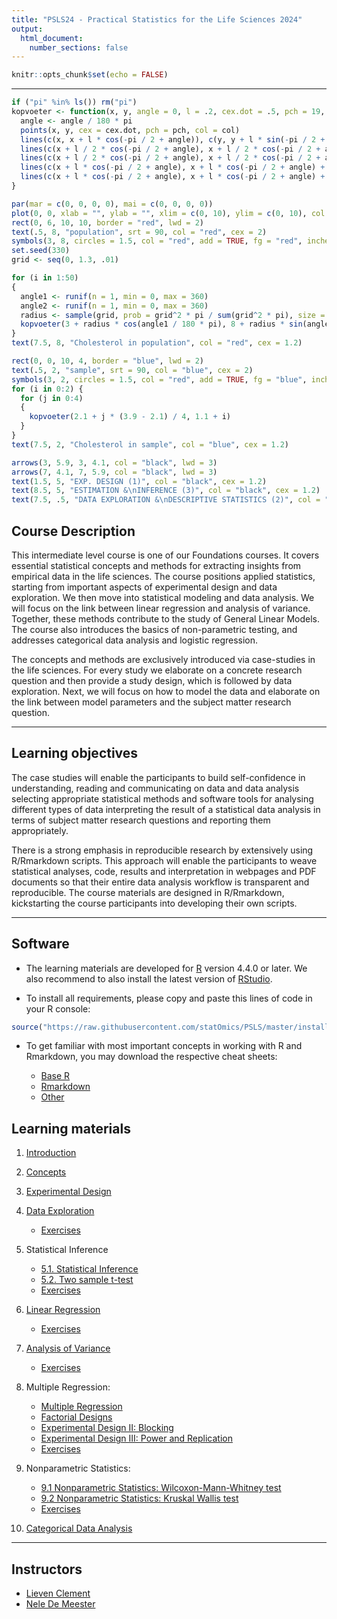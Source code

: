 ```yaml
---
title: "PSLS24 - Practical Statistics for the Life Sciences 2024"
output:
  html_document:
    number_sections: false
---
```


```r
knitr::opts_chunk$set(echo = FALSE)
```

***

```r
if ("pi" %in% ls()) rm("pi")
kopvoeter <- function(x, y, angle = 0, l = .2, cex.dot = .5, pch = 19, col = "black") {
  angle <- angle / 180 * pi
  points(x, y, cex = cex.dot, pch = pch, col = col)
  lines(c(x, x + l * cos(-pi / 2 + angle)), c(y, y + l * sin(-pi / 2 + angle)), col = col)
  lines(c(x + l / 2 * cos(-pi / 2 + angle), x + l / 2 * cos(-pi / 2 + angle) + l / 4 * cos(angle)), c(y + l / 2 * sin(-pi / 2 + angle), y + l / 2 * sin(-pi / 2 + angle) + l / 4 * sin(angle)), col = col)
  lines(c(x + l / 2 * cos(-pi / 2 + angle), x + l / 2 * cos(-pi / 2 + angle) + l / 4 * cos(pi + angle)), c(y + l / 2 * sin(-pi / 2 + angle), y + l / 2 * sin(-pi / 2 + angle) + l / 4 * sin(pi + angle)), col = col)
  lines(c(x + l * cos(-pi / 2 + angle), x + l * cos(-pi / 2 + angle) + l / 2 * cos(-pi / 2 + pi / 4 + angle)), c(y + l * sin(-pi / 2 + angle), y + l * sin(-pi / 2 + angle) + l / 2 * sin(-pi / 2 + pi / 4 + angle)), col = col)
  lines(c(x + l * cos(-pi / 2 + angle), x + l * cos(-pi / 2 + angle) + l / 2 * cos(-pi / 2 - pi / 4 + angle)), c(y + l * sin(-pi / 2 + angle), y + l * sin(-pi / 2 + angle) + l / 2 * sin(-pi / 2 - pi / 4 + angle)), col = col)
}

par(mar = c(0, 0, 0, 0), mai = c(0, 0, 0, 0))
plot(0, 0, xlab = "", ylab = "", xlim = c(0, 10), ylim = c(0, 10), col = 0, xaxt = "none", yaxt = "none", axes = FALSE)
rect(0, 6, 10, 10, border = "red", lwd = 2)
text(.5, 8, "population", srt = 90, col = "red", cex = 2)
symbols(3, 8, circles = 1.5, col = "red", add = TRUE, fg = "red", inches = FALSE, lwd = 2)
set.seed(330)
grid <- seq(0, 1.3, .01)

for (i in 1:50)
{
  angle1 <- runif(n = 1, min = 0, max = 360)
  angle2 <- runif(n = 1, min = 0, max = 360)
  radius <- sample(grid, prob = grid^2 * pi / sum(grid^2 * pi), size = 1)
  kopvoeter(3 + radius * cos(angle1 / 180 * pi), 8 + radius * sin(angle1 / 180 * pi), angle = angle2)
}
text(7.5, 8, "Cholesterol in population", col = "red", cex = 1.2)

rect(0, 0, 10, 4, border = "blue", lwd = 2)
text(.5, 2, "sample", srt = 90, col = "blue", cex = 2)
symbols(3, 2, circles = 1.5, col = "red", add = TRUE, fg = "blue", inches = FALSE, lwd = 2)
for (i in 0:2) {
  for (j in 0:4)
  {
    kopvoeter(2.1 + j * (3.9 - 2.1) / 4, 1.1 + i)
  }
}
text(7.5, 2, "Cholesterol in sample", col = "blue", cex = 1.2)

arrows(3, 5.9, 3, 4.1, col = "black", lwd = 3)
arrows(7, 4.1, 7, 5.9, col = "black", lwd = 3)
text(1.5, 5, "EXP. DESIGN (1)", col = "black", cex = 1.2)
text(8.5, 5, "ESTIMATION &\nINFERENCE (3)", col = "black", cex = 1.2)
text(7.5, .5, "DATA EXPLORATION &\nDESCRIPTIVE STATISTICS (2)", col = "black", cex = 1.2)
```

## Course Description

This intermediate level course is one of our Foundations courses. It covers essential statistical concepts and methods for extracting insights from empirical data in the life sciences. The course positions applied statistics, starting from important aspects of experimental design and data exploration. We then move into statistical modeling and data analysis. We will focus on the link between linear regression and analysis of variance. Together, these methods contribute to the study of General Linear Models. The course also introduces the basics of non-parametric testing, and addresses categorical data analysis and logistic regression.

The concepts and methods are exclusively introduced via case-studies in the life sciences. For every study we elaborate on a concrete research question and then provide a study design, which is followed by data exploration. Next, we will focus on how to model the data and elaborate on the link between model parameters and the subject matter research question.

---

## Learning objectives

The case studies will enable the participants to build self-confidence in
understanding, reading and communicating on data and data analysis
selecting appropriate statistical methods and software tools for analysing different types of data
interpreting the result of a statistical data analysis in terms of subject matter research questions and reporting them appropriately.

There is a strong emphasis in reproducible research by extensively using R/Rmarkdown scripts. This approach will enable the participants to weave statistical analyses, code, results and interpretation in webpages and PDF documents so that their entire data analysis workflow is transparent and reproducible. The course materials are designed in R/Rmarkdown, kickstarting the course participants into developing their own scripts.

---

## Software

- The learning materials are developed for [R](https://www.r-project.org/) version 4.4.0 or later. We also recommend to also install the latest version of [RStudio](https://www.rstudio.com/products/rstudio/download/).

- To install all requirements, please copy and paste this lines of code in your R console:

```r
source("https://raw.githubusercontent.com/statOmics/PSLS/master/install.R")
```

- To get familiar with most important concepts in working with R and Rmarkdown, you may download the respective cheat sheets:

    - [Base R](https://iqss.github.io/dss-workshops/R/Rintro/base-r-cheat-sheet.pdf)
    - [Rmarkdown](https://www.rstudio.com/wp-content/uploads/2015/02/rmarkdown-cheatsheet.pdf)
    - [Other](https://www.rstudio.com/resources/cheatsheets/)

## Learning materials

1. [Introduction](./01-intro.html)
2. [Concepts](./02-concepts.html)
3. [Experimental Design](./03-experimentalDesign.html)


4. [Data Exploration](./04-dataExploration.html)

    - [Exercises](./04_exercises.html)

5. Statistical Inference

    - [5.1. Statistical Inference](./05-statisticalInference.html)
    - [5.2. Two sample t-test](./05-statisticalInference-twosampleT.html)
    - [Exercises](./05_exercises.html)

6. [Linear Regression](./06-linearRegression.html)

    - [Exercises](./06_exercises.html)

7. [Analysis of Variance](./07-Anova.html)

    - [Exercises](./07_exercises.html)

8. Multiple Regression:

    - [Multiple Regression](./08-MultipleRegression.html)
    - [Factorial Designs](./08-MultipleRegression-SpecificDesigns.html)
    - [Experimental Design II: Blocking](./08-experimentalDesign2.html)
    - [Experimental Design III: Power and Replication](./08-experimentalDesign3.html)
    - [Exercises](./08_exercises.html)

9. Nonparametric Statistics:

    - [9.1 Nonparametric Statistics: Wilcoxon-Mann-Whitney test](./09-NonparametericStatistics-WilcoxonMannWithney.html)
    - [9.2 Nonparametric Statistics: Kruskal Wallis test](./09-NonparametericStatistics-KruskalWallis.html)
    - [Exercises](./09_exercises.html)

10. [Categorical Data Analysis](./10-categoricalDataAnalysis.html)

---

## Instructors

 - [Lieven Clement](./instructors.html#Lieven_Clement)
 - [Nele De Meester]()
